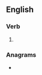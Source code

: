 ==English==

===Verb===
{{head|en|verb form}}

# {{en-past of|bristle}}

===Anagrams===
* {{anagrams|en|birdlets|bridlest|driblets|streblid}}